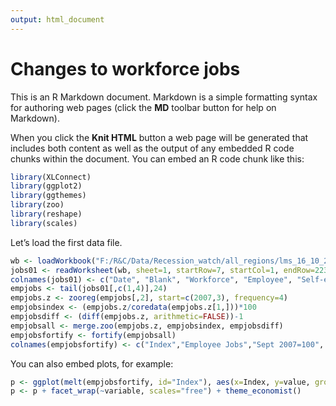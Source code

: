 ---
output: html_document
---
Changes to workforce jobs
========================================================

This is an R Markdown document. Markdown is a simple formatting syntax for authoring web pages (click the **MD** toolbar button for help on Markdown).

When you click the **Knit HTML** button a web page will be generated that includes both content as well as the output of any embedded R code chunks within the document. You can embed an R code chunk like this:

```{r}
library(XLConnect)
library(ggplot2)
library(ggthemes)
library(zoo)
library(reshape)
library(scales)
```

Let's load the first data file.

```{r}
wb <- loadWorkbook("F:/R&C/Data/Recession_watch/all_regions/lms_16_10_2013/jobs01sep2013_tcm77-327298.xls")
jobs01 <- readWorksheet(wb, sheet=1, startRow=7, startCol=1, endRow=223, endCol=7, header=FALSE)
colnames(jobs01) <- c("Date", "Blank", "Workforce", "Employee", "Self-employed", "HM_forces", "Gov_trainees")
empjobs <- tail(jobs01[,c(1,4)],24)
empjobs.z <- zooreg(empjobs[,2], start=c(2007,3), frequency=4)
empjobsindex <- (empjobs.z/coredata(empjobs.z[1,]))*100
empjobsdiff <- (diff(empjobs.z, arithmetic=FALSE))-1
empjobsall <- merge.zoo(empjobs.z, empjobsindex, empjobsdiff)
empjobsfortify <- fortify(empjobsall)
colnames(empjobsfortify) <- c("Index","Employee Jobs","Sept 2007=100", "Quarterly change %" )

```

You can also embed plots, for example:

```{r fig.width=7, fig.height=6}
p <- ggplot(melt(empjobsfortify, id="Index"), aes(x=Index, y=value, group=variable)) + geom_line(colour="salmon")
p <- p + facet_wrap(~variable, scales="free") + theme_economist()
```

